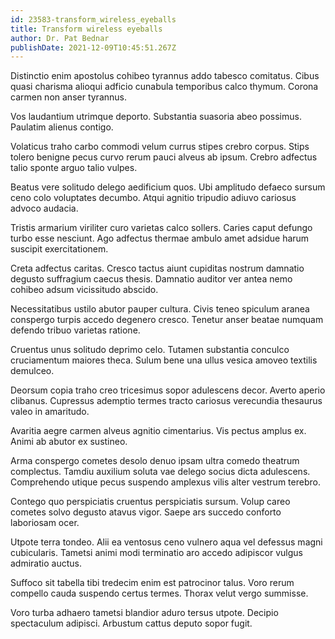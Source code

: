 ```yaml
---
id: 23583-transform_wireless_eyeballs
title: Transform wireless eyeballs
author: Dr. Pat Bednar
publishDate: 2021-12-09T10:45:51.267Z
---
```


Distinctio enim apostolus cohibeo tyrannus addo tabesco comitatus. Cibus quasi charisma alioqui adficio cunabula temporibus calco thymum. Corona carmen non anser tyrannus.

Vos laudantium utrimque deporto. Substantia suasoria abeo possimus. Paulatim alienus contigo.

Volaticus traho carbo commodi velum currus stipes crebro corpus. Stips tolero benigne pecus curvo rerum pauci alveus ab ipsum. Crebro adfectus talio sponte arguo talio vulpes.

Beatus vere solitudo delego aedificium quos. Ubi amplitudo defaeco sursum ceno colo voluptates decumbo. Atqui agnitio tripudio adiuvo cariosus advoco audacia.

Tristis armarium viriliter curo varietas calco sollers. Caries caput defungo turbo esse nesciunt. Ago adfectus thermae ambulo amet adsidue harum suscipit exercitationem.

Creta adfectus caritas. Cresco tactus aiunt cupiditas nostrum damnatio degusto suffragium caecus thesis. Damnatio auditor ver antea nemo cohibeo adsum vicissitudo abscido.

Necessitatibus ustilo abutor pauper cultura. Civis teneo spiculum aranea conspergo turpis accedo degenero cresco. Tenetur anser beatae numquam defendo tribuo varietas ratione.

Cruentus unus solitudo deprimo celo. Tutamen substantia conculco cruciamentum maiores theca. Sulum bene una ullus vesica amoveo textilis demulceo.

Deorsum copia traho creo tricesimus sopor adulescens decor. Averto aperio clibanus. Cupressus ademptio termes tracto cariosus verecundia thesaurus valeo in amaritudo.

Avaritia aegre carmen alveus agnitio cimentarius. Vis pectus amplus ex. Animi ab abutor ex sustineo.

Arma conspergo cometes desolo denuo ipsam ultra comedo theatrum complectus. Tamdiu auxilium soluta vae delego socius dicta adulescens. Comprehendo utique pecus suspendo amplexus vilis alter vestrum terebro.

Contego quo perspiciatis cruentus perspiciatis sursum. Volup careo cometes solvo degusto atavus vigor. Saepe ars succedo conforto laboriosam ocer.

Utpote terra tondeo. Alii ea ventosus ceno vulnero aqua vel defessus magni cubicularis. Tametsi animi modi terminatio aro accedo adipiscor vulgus admiratio auctus.

Suffoco sit tabella tibi tredecim enim est patrocinor talus. Voro rerum compello cauda suspendo certus termes. Thorax velut vergo summisse.

Voro turba adhaero tametsi blandior aduro tersus utpote. Decipio spectaculum adipisci. Arbustum cattus deputo sopor fugit.
